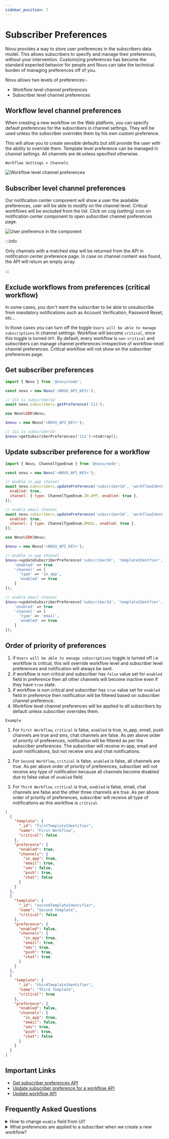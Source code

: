 ```yaml
---
sidebar_position: 7
---
```



# Subscriber Preferences

Novu provides a way to store user preferences in the subscribers data model.
This allows subscribers to specify and manage their preferences, without your intervention. Customizing preferences has become the standard expected behavior for people and Novu can take the technical burden of managing preferences off of you.

Novu allows two levels of preferences:-

- Workflow level channel preferences
- Subscriber level channel preferences

## Workflow level channel preferences

When creating a new workflow on the Web platform, you can specify default preferences for the subscribers in channel settings. They will be used unless the subscriber overrides them by his own custom preference.

This will allow you to create sensible defaults but still provide the user with the ability to override them. Template level preference can be managed in channel settings. All channels are `ON` unless specified otherwise.

`Workflow Settings > Channels`

![Workflow level channel preferences](/img/platform/preferences/template-level-channel-preferences.png)

## Subscriber level channel preferences

Our notification center component will show a user the available preferences, user will be able to modify on the channel level. Critical workflows will be excluded from the list. Click on cog (setting) icon on notification center component to open subscriber channel preferences page.

![User preference in the component](/img/platform/preferences/user-preference.png)

:::info

Only channels with a matched step will be returned from the API in notification center preference page. In case no channel content was found, the API will return an empty array.

:::

## Exclude workflows from preferences (critical workflow)

In some cases, you don't want the subscriber to be able to unsubscribe from mandatory notifications such as Account Verification, Password Reset, etc...

In those cases you can turn off the toggle `Users will be able to manage subscriptions` in channel settings. Workflow will become `critical`, once this toggle is turned `OFF`. By default, every workflow is `non-critical` and subscribers can manage channel preferences irrespective of workflow-level channel preferences. Critical workflow will not show on the subscriber preferences page.

## Get subscriber preferences

<Tabs groupId="language" queryString>

  <TabItem value="js" label="Node.js">

```javascript
import { Novu } from '@novu/node';

const novu = new Novu('<NOVU_API_KEY>');

// 111 is subscriberId
await novu.subscribers.getPreference('111');
```

  </TabItem>
    <TabItem value="php" label="PHP">

```php
use Novu\SDK\Novu;

$novu = new Novu('<NOVU_API_KEY>');

// 111 is subscriberId
$novu->getSubscriberPreferences('111')->toArray();
```

  </TabItem>
</Tabs>

## Update subscriber preference for a workflow

<Tabs groupId="language" queryString>

  <TabItem value="js" label="Node.js">

```javascript
import { Novu, ChannelTypeEnum } from '@novu/node';

const novu = new Novu('<NOVU_API_KEY>');

// enable in_app channel
await novu.subscribers.updatePreference('subscriberId', 'workflowIdentifier', {
  enabled: true,
  channel: { type: ChannelTypeEnum.IN_APP, enabled: true },
});

// enable email channel
await novu.subscribers.updatePreference('subscriberId', 'workflowIdentifier', {
  enabled: true,
  channel: { type: ChannelTypeEnum.EMAIL, enabled: true },
});
```

  </TabItem>
    <TabItem value="php" label="PHP">

```php
use Novu\SDK\Novu;

$novu = new Novu('<NOVU_API_KEY>');

// enable in_app channel
$novu->updateSubscriberPreference('subscriberId', 'templateIdentfier', [
    'enabled' => true
    'channel' => [
      'type' => 'in_app',
      'enabled' => true
    ]
]);

// enable email channel
$novu->updateSubscriberPreference('subscriberId', 'templateIdentfier', [
    'enabled' => true
    'channel' => [
      'type' => 'email',
      'enabled' => true
    ]
]);
```

  </TabItem>
</Tabs>

## Order of priority of preferences

1. if `Users will be able to manage subscriptions` toggle is turned off i.e workflow is critical, this will override workflow level and subscriber level preferences and notification will always be sent.
2. if workflow is non critical and subscriber has `false` value set for `enabled` field in preference then all other channels will become inactive even if they have `true` state.
3. if workflow is non critical and subscriber has `true` value set for `enabled` field in preference then notification will be filtered based on subscriber channel preference.
4. Workflow level channel preferences will be applied to all subscribers by default unless subscriber overrides them.

`Example`

1. For `First Workflow`, `critical` is false, `enabled` is true, in_app, email, push channels are true and sms, chat channels are false. As per above order of priority of preferences, notification will be filtered as per the subscriber preferences. The subscriber will receive in-app, email and push notifications, but not receive sms and chat notifications.

2. For `Second Workflow`, `critical` is false, `enabled` is false, all channels are true. As per above order of priority of preferences, subscriber will not receive any type of notification because all channels become disabled due to false value of `enabled` field.

3. For `Third Workflow`. `critical` is true, `enabled` is false, email, chat channels are false and the other three channels are true. As per above order of priority of preferences, subscriber will receive all type of notifications as this workflow is `critical`.

```json title="Subscriber preference example for three workflows"
[
  {
    "template": {
      "_id": "firstTemplateIdentifier",
      "name": "First Workflow",
      "critical": false
    },
    "preference": {
      "enabled": true,
      "channels": {
        "in_app": true,
        "email": true,
        "sms": false,
        "push": true,
        "chat": false
      }
    }
  },
  {
    "template": {
      "_id": "secondTemplateIdentifier",
      "name": "Second Template",
      "critical": false
    },
    "preference": {
      "enabled": false,
      "channels": {
        "in_app": true,
        "email": true,
        "sms": true,
        "push": true,
        "chat": true
      }
    }
  },
  {
    "template": {
      "_id": "thirdTemplateIdentifier",
      "name": "Third Template",
      "critical": true
    },
    "preference": {
      "enabled": false,
      "channels": {
        "in_app": true,
        "email": false,
        "sms": true,
        "push": true,
        "chat": false
      }
    }
  }
]
```

## Important Links

- [Get subscriber preferences API](https://docs.novu.co/api/get-subscriber-preferences/)
- [Update subscriber preference for a workflow API](https://docs.novu.co/api/update-subscriber-preference/)
- [Update workflow API](https://docs.novu.co/api/update-notification-template/)

## Frequently Asked Questions

<details>
  <summary>
    How to change <code>enable</code> field from UI?
  </summary>
  <p>This field can only be changed using API.</p>
</details>

<details>
  <summary>What preferences are applied to a subscriber when we create a new workflow?</summary>
  <p>
    In the case of a new workflow, the subscriber will inherit all preferences from the workflow.
    However, after subsequent preference updates, the subscriber's preferences will not inherit
    workflow-level preferences.
  </p>
</details>
